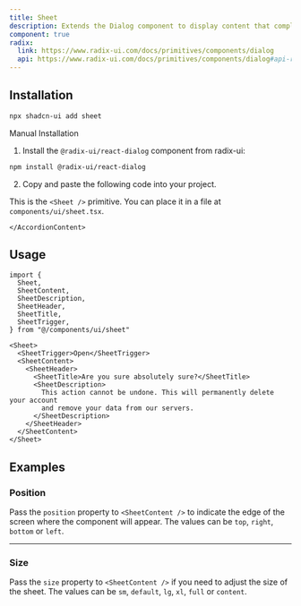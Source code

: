```yaml
---
title: Sheet
description: Extends the Dialog component to display content that complements the main content of the screen.
component: true
radix:
  link: https://www.radix-ui.com/docs/primitives/components/dialog
  api: https://www.radix-ui.com/docs/primitives/components/dialog#api-reference
---
```


<ComponentExample src="/components/examples/sheet/demo.tsx">
  <SheetDemo />
</ComponentExample>

## Installation

```bash
npx shadcn-ui add sheet
```

<Accordion type="single" collapsible>
  <AccordionItem value="manual-installation">
    <AccordionTrigger>Manual Installation</AccordionTrigger>
    <AccordionContent>

1. Install the `@radix-ui/react-dialog` component from radix-ui:

```bash
npm install @radix-ui/react-dialog
```

2. Copy and paste the following code into your project.

<ComponentSource src="/components/ui/sheet.tsx" />

<Callout>

This is the `<Sheet />` primitive. You can place it in a file at `components/ui/sheet.tsx`.

</Callout>

    </AccordionContent>

  </AccordionItem>
</Accordion>

## Usage

```tsx
import {
  Sheet,
  SheetContent,
  SheetDescription,
  SheetHeader,
  SheetTitle,
  SheetTrigger,
} from "@/components/ui/sheet"
```

```tsx
<Sheet>
  <SheetTrigger>Open</SheetTrigger>
  <SheetContent>
    <SheetHeader>
      <SheetTitle>Are you sure absolutely sure?</SheetTitle>
      <SheetDescription>
        This action cannot be undone. This will permanently delete your account
        and remove your data from our servers.
      </SheetDescription>
    </SheetHeader>
  </SheetContent>
</Sheet>
```

## Examples

### Position

Pass the `position` property to `<SheetContent />` to indicate the edge of the screen where the component will appear. The values can be `top`, `right`, `bottom` or `left`.

<ComponentExample src="/components/examples/sheet/position.tsx">
  <SheetPosition />
</ComponentExample>

---

### Size

Pass the `size` property to `<SheetContent />` if you need to adjust the size of the sheet. The values can be `sm`, `default`, `lg`, `xl`, `full` or `content`.

<ComponentExample src="/components/examples/sheet/size.tsx">
  <SheetSize />
</ComponentExample>
